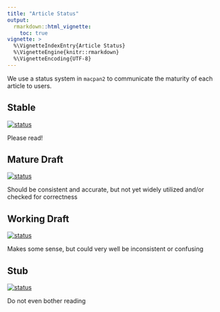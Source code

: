 ```yaml
---
title: "Article Status"
output: 
  rmarkdown::html_vignette:
    toc: true
vignette: >
  %\VignetteIndexEntry{Article Status}
  %\VignetteEngine{knitr::rmarkdown}
  %\VignetteEncoding{UTF-8}
---
```


We use a status system in `macpan2` to communicate the maturity of each article to users.

## Stable

[![status](https://img.shields.io/badge/status-stable-green)](https://img.shields.io/badge/status-stable-green)

Please read!

## Mature Draft

[![status](https://img.shields.io/badge/status-mature%20draft-yellow)](https://img.shields.io/badge/status-mature%20draft-yellow)

Should be consistent and accurate, but not yet widely utilized and/or checked for correctness

## Working Draft

[![status](https://img.shields.io/badge/status-working%20draft-red)](https://img.shields.io/badge/status-working%20draft-red)

Makes some sense, but could very well be inconsistent or confusing

## Stub 

[![status](https://img.shields.io/badge/status-stub-red)](https://img.shields.io/badge/status-stub-red)

Do not even bother reading

